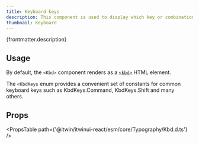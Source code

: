 ```yaml
---
title: Keyboard keys
description: This component is used to display which key or combination of keys performs a given action.
thumbnail: Keyboard
---
```


<p>{frontmatter.description}</p>

<LiveExample src='Keyboard.main.tsx' truncate={false}>
  <AllExamples.KeyboardMainExample client:load />
</LiveExample>

## Usage

By default, the `<Kbd>` component renders as a [`<kbd>`](https://developer.mozilla.org/en-US/docs/Web/HTML/Element/kbd) HTML element.

The `<KbdKeys` enum provides a convenient set of constants for common keyboard keys such as KbdKeys.Command, KbdKeys.Shift and many others.

## Props

<PropsTable path={'@itwin/itwinui-react/esm/core/Typography/Kbd.d.ts'} />

